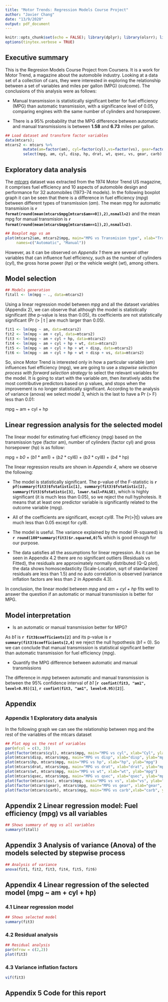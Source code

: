 ```yaml
---
title: "Motor Trends: Regression Models Course Project"
author: "Javier Chang"
date: "13/9/2020"
output: pdf_document
---
```


```r
knitr::opts_chunk$set(echo = FALSE); library(dplyr); library(olsrr); library(car)
options(tinytex.verbose = TRUE)
```

## Executive summary

This is the Regresion Models Course Project from Coursera. It is a  work for Motor Trend, a magazine about the automobile industry. Looking at a data set of a collection of cars, they were interested in exploring the relationship between a set of variables and miles per gallon (MPG) (outcome). The conclusions of this analysis were as follows:

* Manual transmission is statistically significant better for fuel efficiency (MPG) than automatic transmission, with a significance level of 0.05, comparing engines with the same number of cylinders and horsepower.

* There is a 95% probability that the MPG difference between automatic and manual transmissions is between **1.58** and **6.73** miles per gallon.

```r
## Load dataset and transform factor variables
data(mtcars); 
mtcars2 <- mtcars %>% 
        mutate(am=factor(am), cyl=factor(cyl),vs=factor(vs), gear=factor(gear), carb=factor(carb)) %>%
        select(mpg, am, cyl, disp, hp, drat, wt, qsec, vs, gear, carb)
```


## Exploratory data analysis

The *[mtcars](https://stat.ethz.ch/R-manual/R-devel/library/datasets/html/mtcars.html)* dataset was extracted from the 1974 Motor Trend US magazine, it comprises fuel efficiency and 10 aspects of automobile design and performance for 32 automobiles (1973–74 models). In the following boxplot graph it can be seen that there is a difference in fuel efficiency (*mpg*) between different types of transmission (*am*). The mean mpg for automatic transmision is **`r format(round(mean(mtcars$mpg[mtcars$am==0]),2),nsmall=2)`** and the mean mpg for manual transmision is **`r format(round(mean(mtcars$mpg[mtcars$am==1]),2),nsmall=2)`**.

```r

## Boxplot mgp vs am
plot(mtcars2$am, mtcars2$mpg, main="MPG vs Transmision type", xlab="Transmision type", ylab="mpg",
     names=c("Automatic", "Manual"))
```

However, as it can be observed on *Appendix 1* there are several other variables that can influence fuel efficiency, such as the number of cylinders (*cyl*), the gross horse power (*hp*) or the vehicle weight (*wt*), among others.

## Model selection

```r
## Models generation
fitall <- lm(mpg ~ ., data=mtcars2)
```

Using a linear regression model between *mpg* and all the dataset variables (Appendix 2), we can observe that although the model is statistically significant (the p-value is less than 0.05), its coefficients are not statistically significant (Pr (> | t | are much larger than 0.05).

```r
fit1 <- lm(mpg ~ am, data=mtcars2)
fit2 <- lm(mpg ~ am + cyl, data=mtcars2)
fit3 <- lm(mpg ~ am + cyl + hp, data=mtcars2)
fit4 <- lm(mpg ~ am + cyl + hp + wt, data=mtcars2)
fit5 <- lm(mpg ~ am + cyl + hp + wt + disp, data=mtcars2)
fit6 <- lm(mpg ~ am + cyl + hp + wt + disp + vs, data=mtcars2)
```

So, since Motor Trend is interested only in how a particular variable (am) influences fuel efficiency (mpg), we are going to use a *stepwise selection process with forward selection strategy* to select the relevant variables for the model. It is going to start with the variable *am*, then iteratively adds the most contributive predictors based on p values, and stops when the improvement is no longer statistically significant. According to the analysis of variance (anova) we select model 3, which is the last to have a Pr (> F) less than 0.01:

mpg ~ am + cyl + hp

## Linear regression analysis for the selected model

The linear model for estimating fuel efficiency (mpg) based on the transmission type (factor am), number of cylinders (factor cyl) and gross horsepower (hp) is as follow:

mpg = *b0* + (*b1* * am1) + (*b2* * cyl6) + (*b3* * cyl8) + (*b4* * hp)

The linear regression results are shown in *Appendix 4*, where we observe the following:

* The model is statistically significant. The p-value of the F-statistic is **`r pf(summary(fit3)$fstatistic[1], summary(fit3)$fstatistic[2], summary(fit3)$fstatistic[3], lower.tail=FALSE)`**, which is highly significant (it is much less than 0.05), so we reject the null hyphotesis. It means that at least one predictor variable is significantly related to the outcome variable (mpg).

* All of the coefficients are significant, except *cyl8*. The Pr(>|t|) values are much less than 0.05 except for *cyl8*.

* The model is useful. The variance explained by the model (R-squared) is **`r round(100*summary(fit3)$r.squared,0)`%** which is good enough for our purpose.

* The data satisfies all the assumptions for linear regression. As it can be seen in Appendix 4.2 there are no significant outliers (Residuals vs Fitted), the residuals are approximately normally distributed (Q-Q plot), the data shows homoscedasticity (Scale-Location, sqrt of standarized residuals are less than 1.5) and no auto correlation is observed (variance inflation factors are less than 2 in Appendix 4.3).

In conclusion, the linear model between *mpg* and *am + cyl + hp* fits well to answer the question if an automatic or manual transmission is better for MPG.

## Model interpretation

* Is an automatic or manual transmission better for MPG?

As *b1* is **`r fit3$coefficients[2]`** and its p-value is **`r summary(fit3)$coefficients[2,4]`** we reject the null hypothesis (*b1* = 0). So we can conclude that manual transmission is statistical significant better than automatic transmission for fuel efficiency (mpg).

* Quantify the MPG difference between automatic and manual transmissions

The difference in *mpg* between automatic and manual transmission is between the 95% confidence interval of *b1* [**`r confint(fit3, "am1", level=0.95)[1]`**,  **`r confint(fit3, "am1", level=0.95)[2]`**].

\newpage
## Appendix

### Appendix 1 Exploratory data analysis

In the following graph we can see the relationship between mpg and the rest of the variables of the mtcars dataset

```r
## Plot mpg vs the rest of variables
par(mfcol = c(3, 3))
plot(factor(mtcars$cyl), mtcars$mpg, main="MPG vs cyl", xlab="Cyl", ylab="mpg")
plot(mtcars$disp, mtcars$mpg, main="MPG vs disp", xlab="disp", ylab="mpg")
plot(mtcars$hp, mtcars$mpg, main="MPG vs hp", xlab="hp", ylab="mpg")
plot(mtcars$drat, mtcars$mpg, main="MPG vs drat", xlab="drat", ylab="mpg")
plot(mtcars$wt, mtcars$mpg, main="MPG vs wt", xlab="wt", ylab="mpg")
plot(mtcars$qsec, mtcars$mpg, main="MPG vs qsec", xlab="qsec", ylab="mpg")
plot(factor(mtcars$vs), mtcars$mpg, main="MPG vs vs", xlab="vs", ylab="mpg")
plot(factor(mtcars$gear), mtcars$mpg, main="MPG vs gear", xlab="gear", ylab="mpg")
plot(factor(mtcars$carb), mtcars$mpg, main="MPG vs carb",xlab="carb", ylab="mpg")
```

## Appendix 2 Linear regression model: Fuel efficiency (mpg) vs all variables

```r
## Shows summary of mpg vs all variables
summary(fitall)
```

## Appendix 3 Analysis of variance (Anova) of the models selected by stepwise process

```r
## Analysis of variance
anova(fit1, fit2, fit3, fit4, fit5, fit6)
```

## Appendix 4 Linear regression of the selected model (mpg ~ am + cyl + hp)

### 4.1 Linear regression model

```r
## Shows selected model
summary(fit3)
```

### 4.2 Residual analysis

```r
## Residual analysis
par(mfrow = c(2,2))
plot(fit3)
```

### 4.3 Variance inflation factors

```r
vif(fit3)
```

## Appendix 5 Code for this report

```r
```

